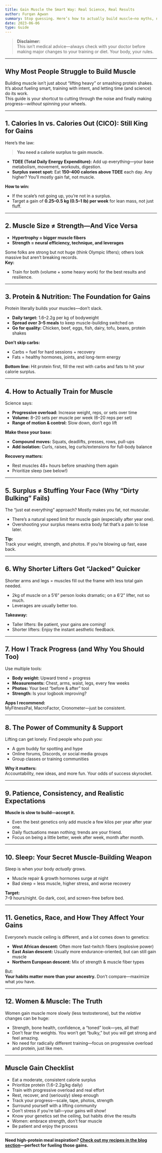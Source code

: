 ```yaml
---
title: Gain Muscle the Smart Way: Real Science, Real Results
author: Furqan Agwan
summary: Stop guessing. Here’s how to actually build muscle—no myths, no hype. Everything you need to know about calories, protein, training, and what it really takes to grow.
date: 2023-06-06
type: Guide
---
```


> **Disclaimer:**  
> This isn’t medical advice—always check with your doctor before making major changes to your training or diet. Your body, your rules.

---

## Why Most People Struggle to Build Muscle

Building muscle isn’t just about “lifting heavy” or smashing protein shakes. It’s about fueling smart, training with intent, and letting time (and science) do its work.  
This guide is your shortcut to cutting through the noise and finally making progress—*without* spinning your wheels.

---

## 1. Calories In vs. Calories Out (CICO): Still King for Gains

Here’s the law:  
> **You need a calorie surplus to gain muscle.**

- **TDEE (Total Daily Energy Expenditure):** Add up everything—your base metabolism, movement, workouts, digestion.
- **Surplus sweet spot:** Eat **150–400 calories above TDEE** each day. Any higher? You’ll mostly gain fat, not muscle.

**How to win:**  
- If the scale’s not going up, you’re not in a surplus.
- Target a gain of **0.25–0.5 kg (0.5–1 lb) per week** for lean mass, not just fluff.

---

## 2. Muscle Size ≠ Strength—And Vice Versa

- **Hypertrophy = bigger muscle fibers**
- **Strength = neural efficiency, technique, and leverages**

Some folks are strong but not huge (think Olympic lifters); others look massive but aren’t breaking records.  
**Key:**  
- Train for both (volume + some heavy work) for the best results and resilience.

---

## 3. Protein & Nutrition: The Foundation for Gains

Protein literally builds your muscles—don’t slack.

- **Daily target:** 1.6–2.2g per kg of bodyweight
- **Spread over 3–5 meals** to keep muscle-building switched on
- **Go for quality:** Chicken, beef, eggs, fish, dairy, tofu, beans, protein shakes

**Don’t skip carbs:**  
- Carbs = fuel for hard sessions + recovery  
- Fats = healthy hormones, joints, and long-term energy

**Bottom line:** Hit protein first, fill the rest with carbs and fats to hit your calorie surplus.

---

## 4. How to Actually Train for Muscle

Science says:  
- **Progressive overload:** Increase weight, reps, or sets over time
- **Volume:** 8–20 sets per muscle per week (6–20 reps per set)
- **Range of motion & control:** Slow down, don’t ego lift

**Make these your base:**  
- **Compound moves:** Squats, deadlifts, presses, rows, pull-ups  
- **Add isolation:** Curls, raises, leg curls/extensions for full-body balance

**Recovery matters:**  
- Rest muscles 48+ hours before smashing them again
- Prioritize sleep (see below!)

---

## 5. Surplus ≠ Stuffing Your Face (Why “Dirty Bulking” Fails)

The “just eat everything” approach? Mostly makes you fat, not muscular.  
- There’s a natural speed limit for muscle gain (especially after year one).
- Overshooting your surplus means extra body fat that’s a pain to lose later.

**Tip:**  
Track your weight, strength, and photos. If you’re blowing up fast, ease back.

---

## 6. Why Shorter Lifters Get “Jacked” Quicker

Shorter arms and legs = muscles fill out the frame with less total gain needed.  
- 2kg of muscle on a 5’6” person looks dramatic; on a 6’2” lifter, not so much.
- Leverages are usually better too.

**Takeaway:**  
- Taller lifters: Be patient, your gains are coming!  
- Shorter lifters: Enjoy the instant aesthetic feedback.

---

## 7. How I Track Progress (and Why You Should Too)

Use multiple tools:
- **Body weight:** Upward trend = progress
- **Measurements:** Chest, arms, waist, legs, every few weeks
- **Photos:** Your best “before & after” tool
- **Strength:** Is your logbook improving?

**Apps I recommend:**  
MyFitnessPal, MacroFactor, Cronometer—just be consistent.

---

## 8. The Power of Community & Support

Lifting can get lonely. Find people who push you:
- A gym buddy for spotting and hype
- Online forums, Discords, or social media groups
- Group classes or training communities

**Why it matters:**  
Accountability, new ideas, and more fun. Your odds of success skyrocket.

---

## 9. Patience, Consistency, and Realistic Expectations

**Muscle is slow to build—accept it.**  
- Even the best genetics only add muscle a few kilos per year after year one.
- Daily fluctuations mean nothing; trends are your friend.
- Focus on being a little better, week after week, month after month.

---

## 10. Sleep: Your Secret Muscle-Building Weapon

Sleep is when your body *actually* grows.
- Muscle repair & growth hormones surge at night
- Bad sleep = less muscle, higher stress, and worse recovery

**Target:**  
7–9 hours/night. Go dark, cool, and screen-free before bed.

---

## 11. Genetics, Race, and How They Affect Your Gains

Everyone’s muscle ceiling is different, and a lot comes down to genetics:
- **West African descent:** Often more fast-twitch fibers (explosive power)
- **East Asian descent:** Usually more endurance-oriented, but can still gain muscle
- **Northern European descent:** Mix of strength & muscle fiber types

But:  
**Your habits matter more than your ancestry.** Don’t compare—maximize what *you* have.

---

## 12. Women & Muscle: The Truth

Women gain muscle more slowly (less testosterone), but the *relative* changes can be huge:
- Strength, bone health, confidence, a “toned” look—yes, all that!
- Don’t fear the weights. You won’t get “bulky,” but you *will* get strong and feel amazing.
- No need for radically different training—focus on progressive overload and protein, just like men.

---

## **Muscle Gain Checklist**

- Eat a moderate, consistent calorie surplus
- Prioritize protein (1.6–2.2g/kg daily)
- Train with progressive overload and real effort
- Rest, recover, and (seriously) sleep enough
- Track your progress—scale, tape, photos, strength
- Surround yourself with a lifting community
- Don’t stress if you’re tall—your gains will show!
- Know your genetics set the ceiling, but habits drive the results
- Women: embrace strength, don’t fear muscle
- Be patient and enjoy the process

---

**Need high-protein meal inspiration? [Check out my recipes in the blog section](/blog?category=recipes)—perfect for fueling those gains.**
